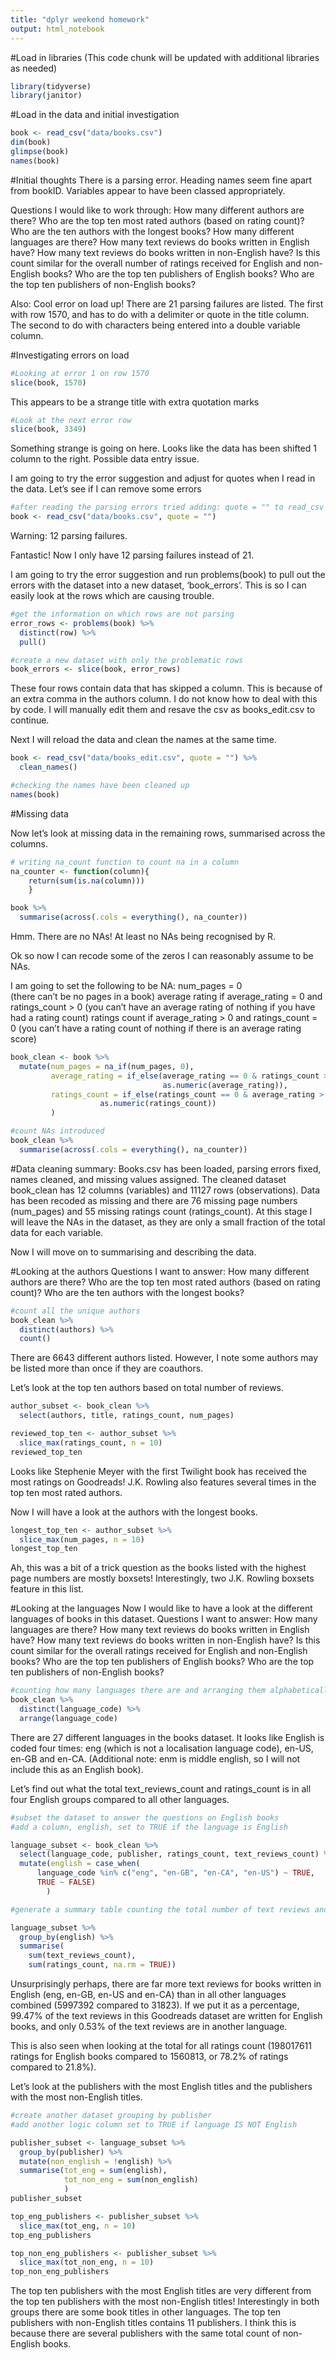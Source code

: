 ```yaml
---
title: "dplyr weekend homework"
output: html_notebook
---
```


#Load in libraries 
(This code chunk will be updated with additional libraries as needed)
```r
library(tidyverse)
library(janitor)
```

#Load in the data and initial investigation
```r
book <- read_csv("data/books.csv") 
dim(book)
glimpse(book)
names(book)
```
#Initial thoughts
There is a parsing error. Heading names seem fine apart from bookID. Variables appear to have been classed appropriately.

Questions I would like to work through:
How many different authors are there?
Who are the top ten most rated authors (based on rating count)?
Who are the ten authors with the longest books?
How many different languages are there?
How many text reviews do books written in English have?
How many text reviews do books written in non-English have?
Is this count similar for the overall number of ratings received for English and non-English books? 
Who are the top ten publishers of English books?
Who are the top ten publishers of non-English books?

Also:
Cool error on load up! There are 21 parsing failures are listed. The first with row 1570, and has to do with a delimiter or quote in the title column. The second to do with characters being entered into a double variable column.

#Investigating errors on load

```r
#Looking at error 1 on row 1570
slice(book, 1570)
```
This appears to be a strange title with extra quotation marks

```r
#Look at the next error row
slice(book, 3349)
```
Something strange is going on here. Looks like the data has been shifted 1 column to the right. Possible data entry issue.

I am going to try the error suggestion and adjust for quotes when I read in the data. Let's see if I can remove some errors

```r
#after reading the parsing errors tried adding: quote = "" to read_csv
book <- read_csv("data/books.csv", quote = "") 
```


Warning: 12 parsing failures.

Fantastic! Now I only have 12 parsing failures instead of 21. 

I am going to try the error suggestion and run problems(book) to pull out the errors with the dataset into a new dataset, 'book_errors'. This is so I can easily look at the rows which are causing trouble.

```r
#get the information on which rows are not parsing
error_rows <- problems(book) %>%
  distinct(row) %>% 
  pull()

#create a new dataset with only the problematic rows
book_errors <- slice(book, error_rows)
```

These four rows contain data that has skipped a column. This is because of an extra comma in the authors column. I do not know how to deal with this by code. I will manually edit them and resave the csv as books_edit.csv to continue.

Next I will reload the data and clean the names at the same time.

```r
book <- read_csv("data/books_edit.csv", quote = "") %>%
  clean_names()

#checking the names have been cleaned up
names(book)
```


#Missing data

Now let's look at missing data in the remaining rows, summarised across the columns.

```r
# writing na_count function to count na in a column
na_counter <- function(column){
    return(sum(is.na(column)))
    }

book %>%
  summarise(across(.cols = everything(), na_counter))
```

Hmm. There are no NAs! At least no NAs being recognised by R.

Ok so now I can recode some of the zeros I can reasonably assume to be NAs.

I am going to set the following to be NA:
  num_pages = 0  
    (there can't be no pages in a book)
  average rating if average_rating = 0 and ratings_count > 0 
    (you can't have an average rating of nothing if you have had a rating count)
  ratings count if average_rating > 0 and ratings_count = 0
    (you can't have a rating count of nothing if there is an average rating score)

```r
book_clean <- book %>% 
  mutate(num_pages = na_if(num_pages, 0),
         average_rating = if_else(average_rating == 0 & ratings_count > 0, NA_real_,
                                  as.numeric(average_rating)),
         ratings_count = if_else(ratings_count == 0 & average_rating > 0, NA_real_,
                    as.numeric(ratings_count))
         )

#count NAs introduced
book_clean %>%
  summarise(across(.cols = everything(), na_counter))
```

#Data cleaning summary:
Books.csv has been loaded, parsing errors fixed, names cleaned, and missing values assigned. The cleaned dataset book_clean has 12 columns (variables) and 11127 rows (observations). Data has been recoded as missing and there are 76 missing page numbers (num_pages) and 55 missing ratings count (ratings_count). At this stage I will leave the NAs in the dataset, as they are only a small fraction of the total data for each variable.

Now I will move on to summarising and describing the data.

#Looking at the authors
  Questions I want to answer:
      How many different authors are there? 
      Who are the top ten most rated authors (based on rating count)?
      Who are the ten authors with the longest books?
```r
#count all the unique authors
book_clean %>%
  distinct(authors) %>% 
  count()
```
There are 6643 different authors listed. However, I note some authors may be listed more than once if they are coauthors. 

Let's look at the top ten authors based on total number of reviews.

```r
author_subset <- book_clean %>% 
  select(authors, title, ratings_count, num_pages)

reviewed_top_ten <- author_subset %>% 
  slice_max(ratings_count, n = 10)
reviewed_top_ten
```
Looks like Stephenie Meyer with the first Twilight book has received the most ratings on Goodreads! J.K. Rowling also features several times in the top ten most rated authors.

Now I will have a look at the authors with the longest books.

```r
longest_top_ten <- author_subset %>% 
  slice_max(num_pages, n = 10)
longest_top_ten
```
Ah, this was a bit of a trick question as the books listed with the highest page numbers are mostly boxsets! Interestingly, two J.K. Rowling boxsets feature in this list.
 
#Looking at the languages
Now I would like to have a look at the different languages of books in this dataset.
Questions I want to answer:
  How many languages are there?
  How many text reviews do books written in English have?
  How many text reviews do books written in non-English have?
  Is this count similar for the overall ratings received for English and non-English books? 
  Who are the top ten publishers of English books?
  Who are the top ten publishers of non-English books?

```r
#counting how many languages there are and arranging them alphabetically
book_clean %>% 
  distinct(language_code) %>%
  arrange(language_code)
```

There are 27 different languages in the books dataset. It looks like English is coded four times: eng (which is not a localisation language code), en-US, en-GB and en-CA. (Additional note: enm is middle english, so I will not include this as an English book).

Let's find out what the total text_reviews_count and ratings_count is in all four English groups compared to all other languages.

```r
#subset the dataset to answer the questions on English books
#add a column, english, set to TRUE if the language is English

language_subset <- book_clean %>% 
  select(language_code, publisher, ratings_count, text_reviews_count) %>% 
  mutate(english = case_when(
      language_code %in% c("eng", "en-GB", "en-CA", "en-US") ~ TRUE,
      TRUE ~ FALSE)
        )
```



```r
#generate a summary table counting the total number of text reviews and ratings counts for English and non-English books

language_subset %>% 
  group_by(english) %>% 
  summarise(
    sum(text_reviews_count),
    sum(ratings_count, na.rm = TRUE))
```

Unsurprisingly perhaps, there are far more text reviews for books written in English (eng, en-GB, en-US and en-CA) than in all other languages combined (5997392 compared to 31823). If we put it as a percentage, 99.47% of the text reviews in this Goodreads dataset are written for English books, and only 0.53% of the text reviews are in another language.

This is also seen when looking at the total for all ratings count (198017611 ratings for English books compared to 1560813, or 78.2% of ratings compared to 21.8%).

Let's look at the publishers with the most English titles and the publishers with the most non-English titles.

```r
#create another dataset grouping by publisher
#add another logic column set to TRUE if language IS NOT English

publisher_subset <- language_subset %>% 
  group_by(publisher) %>% 
  mutate(non_english = !english) %>% 
  summarise(tot_eng = sum(english), 
            tot_non_eng = sum(non_english)
            )
publisher_subset
```
```r
top_eng_publishers <- publisher_subset %>% 
  slice_max(tot_eng, n = 10)
top_eng_publishers
```

```r
top_non_eng_publishers <- publisher_subset %>% 
  slice_max(tot_non_eng, n = 10)
top_non_eng_publishers
```

The top ten publishers with the most English titles are very different from the top ten publishers with the most non-English titles! Interestingly in both groups there are some book titles in other languages. The top ten publishers with non-English titles contains 11 publishers. I think this is because there are several publishers with the same total count of non-English books.